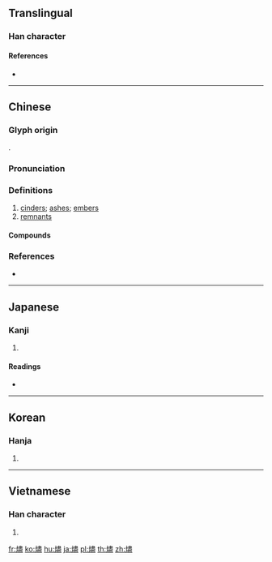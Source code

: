 {{character info/new}}
{{also|烬}}
==Translingual==

===Han character===
{{Han char|rn=86|rad=火|as=14|sn=18|four=95817|canj=FLMT|ids=⿰火盡}}

====References====
* {{Han ref|kx=0685.310|dkj=19515|dj=1098.180|hdz=32244.010|uh=71FC|ud=29180|bh=C275|bd=49781}}

----

==Chinese==
{{zh-forms|s=烬}}

===Glyph origin===
{{Han etym}}
{{Han compound|火|盡|ls=psc|c1=s|c2=p}}.

===Pronunciation===
{{zh-pron
|m=jìn
|c=zeon2,zeon6
|mc=y
|oc=y
|cat=n
}}

===Definitions===
{{zh-hanzi}}

# [[cinders]]; [[ashes]]; [[embers]]
# [[remnants]]

====Compounds====
{{zh-der|劫後餘燼|不燼木|煨燼|灰燼|玉石同燼|燼餘|玉石俱燼|蘭艾同燼|餘燼復然|餘燼|蘭燼}}

===References===
* {{R:yue:mfccd}}

----

==Japanese==

===Kanji===
{{ja-kanji|grade=|rs=火14}}

# {{defn|lang=ja|sort=火14}}

====Readings====
* {{ja-readings|on=[[じん]] (jin)|kun=[[もえのこり]] (moenokori)}}

----

==Korean==

===Hanja===
{{ko-hanja|hangeul=신|eumhun=|rv=sin|mr=sin|y=sin}}

# {{defn|lang=ko|sort=火14}}

----

==Vietnamese==

===Han character===
{{vi-hantu|[[tẫn]], [[tần]], [[tẩn]]|rs=火14}}

# {{defn|lang=vi|sort=火14}}

[[fr:燼]]
[[ko:燼]]
[[hu:燼]]
[[ja:燼]]
[[pl:燼]]
[[th:燼]]
[[zh:燼]]